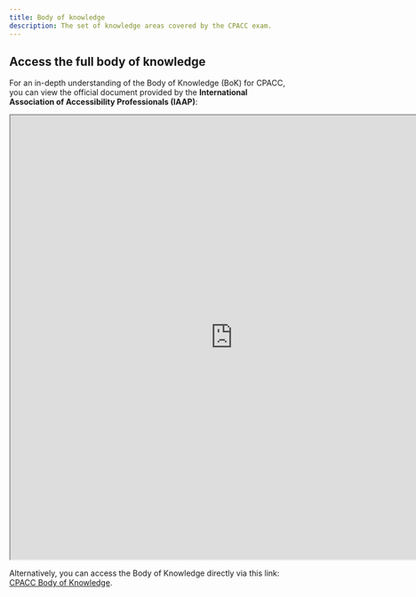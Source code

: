 ```yaml
---
title: Body of knowledge
description: The set of knowledge areas covered by the CPACC exam.
---
```


## Access the full body of knowledge

For an in-depth understanding of the Body of Knowledge (BoK) for CPACC, you can view the official document provided by the **International Association of Accessibility Professionals (IAAP)**:

<iframe
  src="https://www.accessibilityassociation.org/sfsites/c/resource/CPACCBoK"
  width="800"
  height="800"
  title="CPACC Exam Content PDF"
>
  Your browser does not support iframes.
</iframe>

Alternatively, you can access the Body of Knowledge directly via this link:
[CPACC Body of Knowledge](https://www.accessibilityassociation.org/sfsites/c/resource/CPACCBoK).
